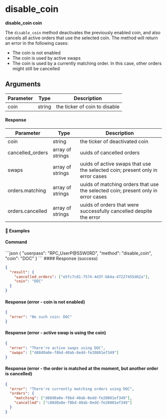 
# disable\_coin

**disable\_coin coin**

The `disable_coin` method deactivates the previously enabled coin, and also cancels all active orders that use the selected coin. The method will return an error in the following cases:

*   The coin is not enabled
*   The coin is used by active swaps
*   The coin is used by a currently matching order. In this case, other orders might still be cancelled

## Arguments

| Parameter | Type   | Description                   |
| --------- | ------ | ----------------------------- |
| coin      | string | the ticker of coin to disable |

#### Response

| Parameter         | Type             | Description                                                                      |
| ----------------- | ---------------- | -------------------------------------------------------------------------------- |
| coin              | string           | the ticker of deactivated coin                                                   |
| cancelled\_orders | array of strings | uuids of cancelled orders                                                        |
| swaps             | array of strings | uuids of active swaps that use the selected coin; present only in error cases    |
| orders.matching   | array of strings | uuids of matching orders that use the selected coin; present only in error cases |
| orders.cancelled  | array of strings | uuids of orders that were successfully cancelled despite the error               |

#### 📌 Examples

#### Command

<CodeGroup title="" tag="POST" label="disable_coin" mm2MethodDecorate="true">
  ```json
  {
    "userpass": "RPC_UserP@SSW0RD",
    "method": "disable_coin",
    "coin": "DOC"
  }
  ```
</CodeGroup>

<CollapsibleSection expandedText="Hide Response" collapsedText="Show Response">
  #### Response (success)

  ```json
  {
    "result": {
      "cancelled_orders": ["e5fc7c81-7574-4d3f-b64a-47227455d62a"],
      "coin": "DOC"
    }
  }
  ```

  #### Response (error - coin is not enabled)

  ```json
  {
    "error": "No such coin: DOC"
  }
  ```

  #### Response (error - active swap is using the coin)

  ```json
  {
    "error": "There're active swaps using DOC",
    "swaps": ["d88d0a0e-f8bd-40ab-8edd-fe20801ef349"]
  }
  ```

  #### Response (error - the order is matched at the moment, but another order is cancelled)

  ```json
  {
    "error": "There're currently matching orders using DOC",
    "orders": {
      "matching": ["d88d0a0e-f8bd-40ab-8edd-fe20801ef349"],
      "cancelled": ["c88d0a0e-f8bd-40ab-8edd-fe20801ef349"]
    }
  }
  ```
</CollapsibleSection>
